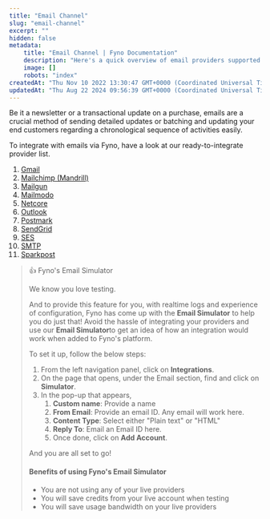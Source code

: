 ```yaml
---
title: "Email Channel"
slug: "email-channel"
excerpt: ""
hidden: false
metadata:
    title: "Email Channel | Fyno Documentation"
    description: "Here's a quick overview of email providers supported by Fyno."
    image: []
    robots: "index"
createdAt: "Thu Nov 10 2022 13:30:47 GMT+0000 (Coordinated Universal Time)"
updatedAt: "Thu Aug 22 2024 09:56:39 GMT+0000 (Coordinated Universal Time)"
---
```


Be it a newsletter or a transactional update on a purchase, emails are a crucial method of sending detailed updates or batching and updating your end customers regarding a chronological sequence of activities easily.

To integrate with emails via Fyno, have a look at our ready-to-integrate provider list.

1. [Gmail](./email-gmail)
2. [Mailchimp (Mandrill)](./email-mailchimp)
3. [Mailgun](./email-mailgun)
4. [Mailmodo](./email-mailmodo)
5. [Netcore](./email-netcore)
6. [Outlook](./email-outlook)
7. [Postmark](./email-postmark)
8. [SendGrid](./email-sendgrid)
9. [SES](./email-ses)
10. [SMTP](./email-smtp)
11. [Sparkpost](./email-sparkpost)

> 👍 Fyno's Email Simulator
>
> We know you love testing.
>
> And to provide this feature for you, with realtime logs and experience of configuration, Fyno has come up with the **Email Simulator** to help you do just that! Avoid the hassle of integrating your providers and use our **Email Simulator**to get an idea of how an integration would work when added to Fyno's platform.
>
> To set it up, follow the below steps:
>
> 1. From the left navigation panel, click on **Integrations**.
> 2. On the page that opens, under the Email section, find and click on **Simulator**.
> 3. In the pop-up that appears,
>     1. **Custom name**: Provide a name
>     2. **From Email**: Provide an email ID. Any email will work here.
>     3. **Content Type**: Select either "Plain text" or "HTML"
>     4. **Reply To**: Email an Email ID here.
>     5. Once done, click on **Add Account**.
>
> And you are all set to go!
>
> #### Benefits of using Fyno's Email Simulator
>
> -   You are not using any of your live providers
> -   You will save credits from your live account when testing
> -   You will save usage bandwidth on your live providers
